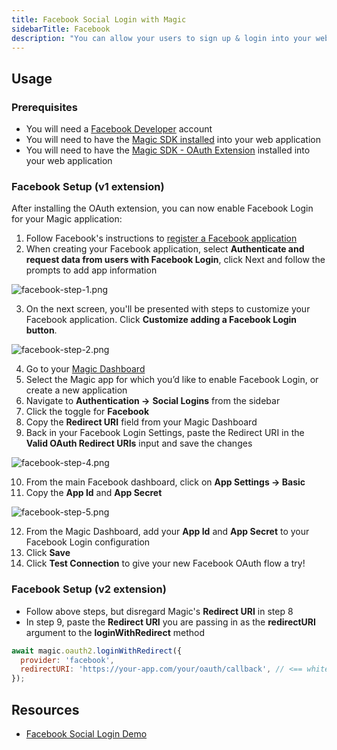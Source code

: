 ```yaml
---
title: Facebook Social Login with Magic
sidebarTitle: Facebook
description: "You can allow your users to sign up & login into your web application with their Facebook account."
---
```


## Usage

### Prerequisites

* You will need a [Facebook Developer](https://developers.facebook.com/) account
* You will need to have the [Magic SDK installed](/embedded-wallets/sdk/overview) into your web application
* You will need to have the [Magic SDK - OAuth Extension](/embedded-wallets/authentication/login/oauth/oauth-implementation) installed into your web application

### Facebook Setup (v1 extension)

After installing the OAuth extension, you can now enable Facebook Login for your Magic application:

1.  Follow Facebook's instructions to [register a Facebook application](https://developers.facebook.com/docs/apps#register)
2.  When creating your Facebook application, select **Authenticate and request data from users with Facebook Login**, click Next  and follow the prompts to add app information

<Frame>
  <img src="/images/facebook-step-1.webp" alt="facebook-step-1.png"/>
</Frame>


3.  On the next screen, you'll be presented with steps to customize your Facebook application. Click **Customize adding a Facebook Login button**.
<Frame>
  <img src="/images/facebook-step-2.webp" alt="facebook-step-2.png"/>
</Frame>


4.  Go to your [Magic Dashboard](https://dashboard.magic.link/login)
5.  Select the Magic app for which you’d like to enable Facebook Login, or create a new application
6.  Navigate to **Authentication ->** **Social Logins** from the sidebar
7.  Click the toggle for **Facebook**
8.  Copy the **Redirect URI** field from your Magic Dashboard
9.  Back in your Facebook Login Settings, paste the Redirect URI in the **Valid OAuth Redirect URIs** input and save the changes
<Frame>
  <img src="/images/facebook-step-4.webp" alt="facebook-step-4.png"/>
</Frame>


10. From the main Facebook dashboard, click on **App Settings -> Basic**
11. Copy the **App Id** and **App Secret**
<Frame>
  <img src="/images/facebook-step-5.webp" alt="facebook-step-5.png"/>
</Frame>


12. From the Magic Dashboard, add your **App Id** and **App Secret** to your Facebook Login configuration
13. Click **Save**
14. Click **Test Connection** to give your new Facebook OAuth flow a try!

### Facebook Setup (v2 extension)

* Follow above steps, but disregard Magic's **Redirect URI** in step 8
* In step 9, paste the **Redirect URI** you are passing in as the **redirectURI** argument to the **loginWithRedirect** method


```javascript JavaScript icon="square-js"
await magic.oauth2.loginWithRedirect({
  provider: 'facebook',
  redirectURI: 'https://your-app.com/your/oauth/callback', // <== whitelist this with Facebook
});
```

## Resources

* [Facebook Social Login Demo](https://magic-oauth-v2-dun.vercel.app/)

